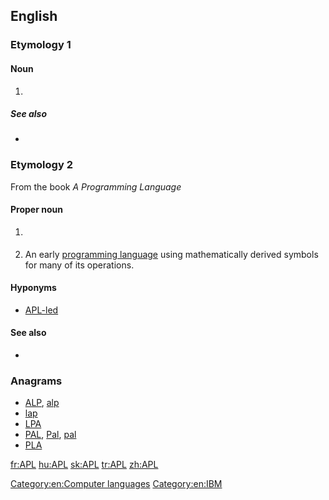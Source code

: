 {{slim-wikipedia|APL (disambiguation)}}
==English==

===Etymology 1===

====Noun====
{{en-noun|-}}

# {{initialism of|[[acute]] [[promyelocytic]] [[leukemia]]|lang=en}}

=====See also=====
* {{projectlink|wikipedia|Acute promyelocytic leukemia}}

===Etymology 2===
From the book ''A Programming Language''

====Proper noun====
{{en-proper noun}}

# {{context|astronomy|NASA|physics|lang=en}} {{abbreviation of|[[applied|Applied]] [[physics|Physics]] [[laboratory|Laboratory]]|dot=}} {{gloss|a Johns Hopkins University laboratory}}
# {{context|computing|lang=en}} An early [[programming language]] using mathematically derived symbols for many of its operations.

====Hyponyms====
* {{sense|NASA}} [[APL-led]]

====See also====
* {{projectlink|wikipedia|APL}}

===Anagrams===
* [[ALP#English|ALP]], [[alp#English|alp]]
* [[lap#English|lap]]
* [[LPA#English|LPA]]
* [[PAL#English|PAL]], [[Pal#English|Pal]], [[pal#English|pal]]
* [[PLA#English|PLA]]

[[Category:en:Computer languages]]
[[Category:en:IBM]]

[[fr:APL]]
[[hu:APL]]
[[sk:APL]]
[[tr:APL]]
[[zh:APL]]